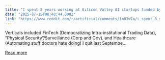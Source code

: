```yaml
---
title: "I spent 8 years working at Silicon Valley AI startups funded by Sequoia, Felecis, Y-Combinator, etc."
date: "2025-07-15T00:48:44.000Z"
link: "https://www.reddit.com/r/artificial/comments/1m03w7a/i_spent_8_years_working_at_silicon_valley_ai/"
---
```


Verticals included FinTech (Democratizing Intra-institutional Trading Data), “Physical Security”/Surveillance (Corp and Gov), and Healthcare (Automating stuff doctors hate doing)
 I quit last Septembe...

[Read more](https://www.reddit.com/r/artificial/comments/1m03w7a/i_spent_8_years_working_at_silicon_valley_ai/)
